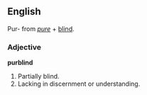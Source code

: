 ==English==
Pur- from ''[[pure]]'' + [[blind]].

===Adjective===
'''purblind'''
# Partially blind.
# Lacking in discernment or understanding.